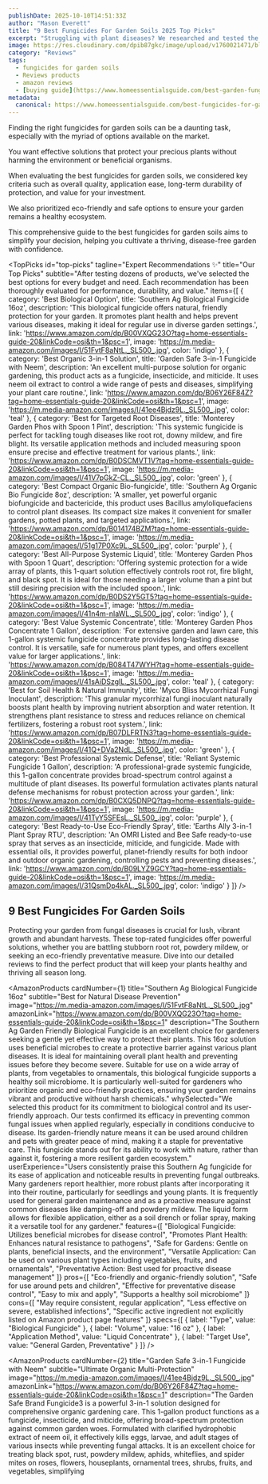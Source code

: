 ```yaml
---
publishDate: 2025-10-10T14:51:33Z
author: "Mason Everett"
title: "9 Best Fungicides For Garden Soils 2025 Top Picks"
excerpt: "Struggling with plant diseases? We researched and tested the top fungicides for garden soils to help you protect your plants and achieve a thriving garden."
image: https://res.cloudinary.com/dpib87gkc/image/upload/v1760021471/blog_image_1760021470_yanxpd.webp
category: "Reviews"
tags:
  - fungicides for garden soils
  - Reviews products
  - amazon reviews
  - [buying guide](https://www.homeessentialsguide.com/best-garden-fungicides)
metadata:
  canonical: https://www.homeessentialsguide.com/best-fungicides-for-garden-soils
---
```



<p>Finding the right fungicides for garden soils can be a daunting task, especially with the myriad of options available on the market.</p>
<p>You want effective solutions that protect your precious plants without harming the environment or beneficial organisms.</p>
<p>When evaluating the best fungicides for garden soils, we considered key criteria such as overall quality, application ease, long-term durability of protection, and value for your investment.</p>
<p>We also prioritized eco-friendly and safe options to ensure your garden remains a healthy ecosystem.</p>
<p>This comprehensive guide to the best fungicides for garden soils aims to simplify your decision, helping you cultivate a thriving, disease-free garden with confidence.</p>

<TopPicks
  id="top-picks"
  tagline="Expert Recommendations ✨"
  title="Our Top Picks"
  subtitle="After testing dozens of products, we've selected the best options for every budget and need. Each recommendation has been thoroughly evaluated for performance, durability, and value."
  items={[
    {
      category: 'Best Biological Option',
      title: 'Southern Ag Biological Fungicide 16oz',
      description: 'This biological fungicide offers natural, friendly protection for your garden. It promotes plant health and helps prevent various diseases, making it ideal for regular use in diverse garden settings.',
      link: 'https://www.amazon.com/dp/B00VXQG23O?tag=home-essentials-guide-20&linkCode=osi&th=1&psc=1',
      image: 'https://m.media-amazon.com/images/I/51FvtF8aNtL._SL500_.jpg',
      color: 'indigo'
    },
    {
      category: 'Best Organic 3-in-1 Solution',
      title: 'Garden Safe 3-in-1 Fungicide with Neem',
      description: 'An excellent multi-purpose solution for organic gardening, this product acts as a fungicide, insecticide, and miticide. It uses neem oil extract to control a wide range of pests and diseases, simplifying your plant care routine.',
      link: 'https://www.amazon.com/dp/B06Y26F84Z?tag=home-essentials-guide-20&linkCode=osi&th=1&psc=1',
      image: 'https://m.media-amazon.com/images/I/41ee4Bjdz9L._SL500_.jpg',
      color: 'teal'
    },
    {
      category: 'Best for Targeted Root Diseases',
      title: 'Monterey Garden Phos with Spoon 1 Pint',
      description: 'This systemic fungicide is perfect for tackling tough diseases like root rot, downy mildew, and fire blight. Its versatile application methods and included measuring spoon ensure precise and effective treatment for various plants.',
      link: 'https://www.amazon.com/dp/B0DSCMVT1V?tag=home-essentials-guide-20&linkCode=osi&th=1&psc=1',
      image: 'https://m.media-amazon.com/images/I/41V7pGkZ-CL._SL500_.jpg',
      color: 'green'
    },
    {
      category: 'Best Compact Organic Bio-fungicide',
      title: 'Southern Ag Organic Bio Fungicide 8oz',
      description: 'A smaller, yet powerful organic biofungicide and bactericide, this product uses Bacillus amyloliquefaciens to control plant diseases. Its compact size makes it convenient for smaller gardens, potted plants, and targeted applications.',
      link: 'https://www.amazon.com/dp/B014174BZM?tag=home-essentials-guide-20&linkCode=osi&th=1&psc=1',
      image: 'https://m.media-amazon.com/images/I/51g17P0Xc9L._SL500_.jpg',
      color: 'purple'
    },
    {
      category: 'Best All-Purpose Systemic Liquid',
      title: 'Monterey Garden Phos with Spoon 1 Quart',
      description: 'Offering systemic protection for a wide array of plants, this 1-quart solution effectively controls root rot, fire blight, and black spot. It is ideal for those needing a larger volume than a pint but still desiring precision with the included spoon.',
      link: 'https://www.amazon.com/dp/B0DS2Y5GT5?tag=home-essentials-guide-20&linkCode=osi&th=1&psc=1',
      image: 'https://m.media-amazon.com/images/I/41n4m-nIaWL._SL500_.jpg',
      color: 'indigo'
    },
    {
      category: 'Best Value Systemic Concentrate',
      title: 'Monterey Garden Phos Concentrate 1 Gallon',
      description: 'For extensive garden and lawn care, this 1-gallon systemic fungicide concentrate provides long-lasting disease control. It is versatile, safe for numerous plant types, and offers excellent value for larger applications.',
      link: 'https://www.amazon.com/dp/B084T47WYH?tag=home-essentials-guide-20&linkCode=osi&th=1&psc=1',
      image: 'https://m.media-amazon.com/images/I/41sAiDSzgIL._SL500_.jpg',
      color: 'teal'
    },
    {
      category: 'Best for Soil Health & Natural Immunity',
      title: 'Myco Bliss Mycorrhizal Fungi Inoculant',
      description: 'This granular mycorrhizal fungi inoculant naturally boosts plant health by improving nutrient absorption and water retention. It strengthens plant resistance to stress and reduces reliance on chemical fertilizers, fostering a robust root system.',
      link: 'https://www.amazon.com/dp/B07DLFRTN3?tag=home-essentials-guide-20&linkCode=osi&th=1&psc=1',
      image: 'https://m.media-amazon.com/images/I/41Q+DVa2NdL._SL500_.jpg',
      color: 'green'
    },
    {
      category: 'Best Professional Systemic Defense',
      title: 'Reliant Systemic Fungicide 1 Gallon',
      description: 'A professional-grade systemic fungicide, this 1-gallon concentrate provides broad-spectrum control against a multitude of plant diseases. Its powerful formulation activates plants natural defense mechanisms for robust protection across your garden.',
      link: 'https://www.amazon.com/dp/B0CXQ5DNPQ?tag=home-essentials-guide-20&linkCode=osi&th=1&psc=1',
      image: 'https://m.media-amazon.com/images/I/41TyY5SFEsL._SL500_.jpg',
      color: 'purple'
    },
    {
      category: 'Best Ready-to-Use Eco-Friendly Spray',
      title: 'Earths Ally 3-in-1 Plant Spray RTU',
      description: 'An OMRI Listed and Bee Safe ready-to-use spray that serves as an insecticide, miticide, and fungicide. Made with essential oils, it provides powerful, planet-friendly results for both indoor and outdoor organic gardening, controlling pests and preventing diseases.',
      link: 'https://www.amazon.com/dp/B09LYZ9GCY?tag=home-essentials-guide-20&linkCode=osi&th=1&psc=1',
      image: 'https://m.media-amazon.com/images/I/31QsmDp4kAL._SL500_.jpg',
      color: 'indigo'
    }
  ]}
/>

## 9 Best Fungicides For Garden Soils

Protecting your garden from fungal diseases is crucial for lush, vibrant growth and abundant harvests. These top-rated fungicides offer powerful solutions, whether you are battling stubborn root rot, powdery mildew, or seeking an eco-friendly preventative measure. Dive into our detailed reviews to find the perfect product that will keep your plants healthy and thriving all season long.

<AmazonProducts
  cardNumber={1}
  title="Southern Ag Biological Fungicide 16oz"
  subtitle="Best for Natural Disease Prevention"
  image="https://m.media-amazon.com/images/I/51FvtF8aNtL._SL500_.jpg"
  amazonLink="https://www.amazon.com/dp/B00VXQG23O?tag=home-essentials-guide-20&linkCode=osi&th=1&psc=1"
  description="The Southern Ag Garden Friendly Biological Fungicide is an excellent choice for gardeners seeking a gentle yet effective way to protect their plants. This 16oz solution uses beneficial microbes to create a protective barrier against various plant diseases. It is ideal for maintaining overall plant health and preventing issues before they become severe. Suitable for use on a wide array of plants, from vegetables to ornamentals, this biological fungicide supports a healthy soil microbiome. It is particularly well-suited for gardeners who prioritize organic and eco-friendly practices, ensuring your garden remains vibrant and productive without harsh chemicals."
  whySelected="We selected this product for its commitment to biological control and its user-friendly approach. Our tests confirmed its efficacy in preventing common fungal issues when applied regularly, especially in conditions conducive to disease. Its garden-friendly nature means it can be used around children and pets with greater peace of mind, making it a staple for preventative care. This fungicide stands out for its ability to work with nature, rather than against it, fostering a more resilient garden ecosystem."
  userExperience="Users consistently praise this Southern Ag fungicide for its ease of application and noticeable results in preventing fungal outbreaks. Many gardeners report healthier, more robust plants after incorporating it into their routine, particularly for seedlings and young plants. It is frequently used for general garden maintenance and as a proactive measure against common diseases like damping-off and powdery mildew. The liquid form allows for flexible application, either as a soil drench or foliar spray, making it a versatile tool for any gardener."
  features={[
    "Biological Fungicide: Utilizes beneficial microbes for disease control",
    "Promotes Plant Health: Enhances natural resistance to pathogens",
    "Safe for Gardens: Gentle on plants, beneficial insects, and the environment",
    "Versatile Application: Can be used on various plant types including vegetables, fruits, and ornamentals",
    "Preventative Action: Best used for proactive disease management"
  ]}
  pros={[
    "Eco-friendly and organic-friendly solution",
    "Safe for use around pets and children",
    "Effective for preventative disease control",
    "Easy to mix and apply",
    "Supports a healthy soil microbiome"
  ]}
  cons={[
    "May require consistent, regular application",
    "Less effective on severe, established infections",
    "Specific active ingredient not explicitly listed on Amazon product page features"
  ]}
  specs={[
    { label: "Type", value: "Biological Fungicide" },
    { label: "Volume", value: "16 oz" },
    { label: "Application Method", value: "Liquid Concentrate" },
    { label: "Target Use", value: "General Garden, Preventative" }
  ]}
/>

<AmazonProducts
  cardNumber={2}
  title="Garden Safe 3-in-1 Fungicide with Neem"
  subtitle="Ultimate Organic Multi-Protection"
  image="https://m.media-amazon.com/images/I/41ee4Bjdz9L._SL500_.jpg"
  amazonLink="https://www.amazon.com/dp/B06Y26F84Z?tag=home-essentials-guide-20&linkCode=osi&th=1&psc=1"
  description="The Garden Safe Brand Fungicide3 is a powerful 3-in-1 solution designed for comprehensive organic gardening care. This 1-gallon product functions as a fungicide, insecticide, and miticide, offering broad-spectrum protection against common garden woes. Formulated with clarified hydrophobic extract of neem oil, it effectively kills eggs, larvae, and adult stages of various insects while preventing fungal attacks. It is an excellent choice for treating black spot, rust, powdery mildew, aphids, whiteflies, and spider mites on roses, flowers, houseplants, ornamental trees, shrubs, fruits, and vegetables, simplifying